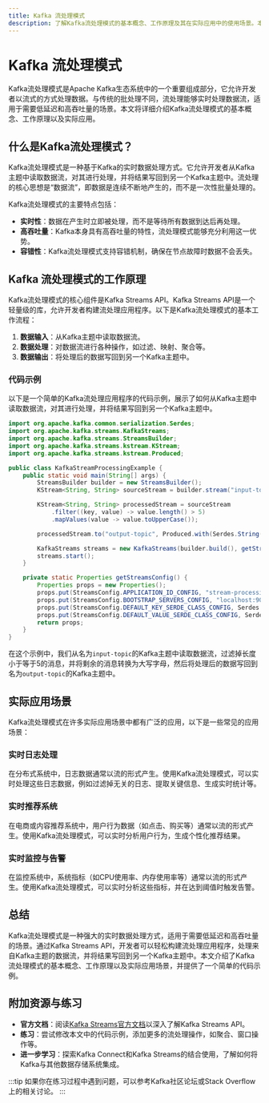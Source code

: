 ```yaml
---
title: Kafka 流处理模式
description: 了解Kafka流处理模式的基本概念、工作原理及其在实际应用中的使用场景。本文适合初学者，包含代码示例和实际案例。
---
```


# Kafka 流处理模式

Kafka流处理模式是Apache Kafka生态系统中的一个重要组成部分，它允许开发者以流式的方式处理数据。与传统的批处理不同，流处理能够实时处理数据流，适用于需要低延迟和高吞吐量的场景。本文将详细介绍Kafka流处理模式的基本概念、工作原理以及实际应用。

## 什么是Kafka流处理模式？

Kafka流处理模式是一种基于Kafka的实时数据处理方式。它允许开发者从Kafka主题中读取数据流，对其进行处理，并将结果写回到另一个Kafka主题中。流处理的核心思想是“数据流”，即数据是连续不断地产生的，而不是一次性批量处理的。

Kafka流处理模式的主要特点包括：

- **实时性**：数据在产生时立即被处理，而不是等待所有数据到达后再处理。
- **高吞吐量**：Kafka本身具有高吞吐量的特性，流处理模式能够充分利用这一优势。
- **容错性**：Kafka流处理模式支持容错机制，确保在节点故障时数据不会丢失。

## Kafka 流处理模式的工作原理

Kafka流处理模式的核心组件是Kafka Streams API。Kafka Streams API是一个轻量级的库，允许开发者构建流处理应用程序。以下是Kafka流处理模式的基本工作流程：

1. **数据输入**：从Kafka主题中读取数据流。
2. **数据处理**：对数据流进行各种操作，如过滤、映射、聚合等。
3. **数据输出**：将处理后的数据写回到另一个Kafka主题中。

### 代码示例

以下是一个简单的Kafka流处理应用程序的代码示例，展示了如何从Kafka主题中读取数据流，对其进行处理，并将结果写回到另一个Kafka主题中。

```java
import org.apache.kafka.common.serialization.Serdes;
import org.apache.kafka.streams.KafkaStreams;
import org.apache.kafka.streams.StreamsBuilder;
import org.apache.kafka.streams.kstream.KStream;
import org.apache.kafka.streams.kstream.Produced;

public class KafkaStreamProcessingExample {
    public static void main(String[] args) {
        StreamsBuilder builder = new StreamsBuilder();
        KStream<String, String> sourceStream = builder.stream("input-topic");

        KStream<String, String> processedStream = sourceStream
            .filter((key, value) -> value.length() > 5)
            .mapValues(value -> value.toUpperCase());

        processedStream.to("output-topic", Produced.with(Serdes.String(), Serdes.String()));

        KafkaStreams streams = new KafkaStreams(builder.build(), getStreamsConfig());
        streams.start();
    }

    private static Properties getStreamsConfig() {
        Properties props = new Properties();
        props.put(StreamsConfig.APPLICATION_ID_CONFIG, "stream-processing-example");
        props.put(StreamsConfig.BOOTSTRAP_SERVERS_CONFIG, "localhost:9092");
        props.put(StreamsConfig.DEFAULT_KEY_SERDE_CLASS_CONFIG, Serdes.String().getClass().getName());
        props.put(StreamsConfig.DEFAULT_VALUE_SERDE_CLASS_CONFIG, Serdes.String().getClass().getName());
        return props;
    }
}
```

在这个示例中，我们从名为`input-topic`的Kafka主题中读取数据流，过滤掉长度小于等于5的消息，并将剩余的消息转换为大写字母，然后将处理后的数据写回到名为`output-topic`的Kafka主题中。

## 实际应用场景

Kafka流处理模式在许多实际应用场景中都有广泛的应用，以下是一些常见的应用场景：

### 实时日志处理

在分布式系统中，日志数据通常以流的形式产生。使用Kafka流处理模式，可以实时处理这些日志数据，例如过滤掉无关的日志、提取关键信息、生成实时统计等。

### 实时推荐系统

在电商或内容推荐系统中，用户行为数据（如点击、购买等）通常以流的形式产生。使用Kafka流处理模式，可以实时分析用户行为，生成个性化推荐结果。

### 实时监控与告警

在监控系统中，系统指标（如CPU使用率、内存使用率等）通常以流的形式产生。使用Kafka流处理模式，可以实时分析这些指标，并在达到阈值时触发告警。

## 总结

Kafka流处理模式是一种强大的实时数据处理方式，适用于需要低延迟和高吞吐量的场景。通过Kafka Streams API，开发者可以轻松构建流处理应用程序，处理来自Kafka主题的数据流，并将结果写回到另一个Kafka主题中。本文介绍了Kafka流处理模式的基本概念、工作原理以及实际应用场景，并提供了一个简单的代码示例。

## 附加资源与练习

- **官方文档**：阅读[Kafka Streams官方文档](https://kafka.apache.org/documentation/streams/)以深入了解Kafka Streams API。
- **练习**：尝试修改本文中的代码示例，添加更多的流处理操作，如聚合、窗口操作等。
- **进一步学习**：探索Kafka Connect和Kafka Streams的结合使用，了解如何将Kafka与其他数据存储系统集成。

:::tip
如果你在练习过程中遇到问题，可以参考Kafka社区论坛或Stack Overflow上的相关讨论。
:::